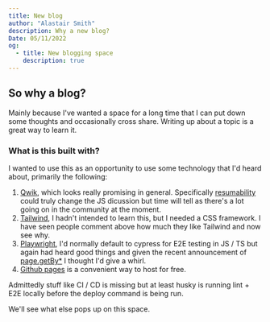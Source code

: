 ```yaml
---
title: New blog
author: "Alastair Smith"
description: Why a new blog?
Date: 05/11/2022
og:
  - title: New blogging space
    description: true
---
```



<Post>
  
## So why a blog?

Mainly because I've wanted a space for a long time that I can put down some thoughts
and occasionally cross share. Writing up about a topic is a great way to learn it.

### What is this built with?

I wanted to use this as an opportunity to use some technology that I'd heard about, primarily the following:

1. [Qwik](https://qwik.builder.io/), which looks really promising in general. Specifically [resumability](https://qwik.builder.io/docs/concepts/resumable/) could truly change the JS dicussion but time will tell as there's a lot going on in the community at the moment.
2. [Tailwind](https://tailwindcss.com/), I hadn't intended to learn this, but I needed a CSS framework. I have seen people comment above how much they like Tailwind and now see why.
3. [Playwright](https://playwright.dev/), I'd normally default to cypress for E2E testing in JS / TS but again had heard good things and given the recent announcement of [page.getBy\*](https://github.com/microsoft/playwright/releases/tag/v1.27.0) I thought I'd give a whirl.
4. [Github pages](https://pages.github.com/) is a convenient way to host for free.

Admittedly stuff like CI / CD is missing but at least husky is running lint + E2E locally before the deploy command is being run.

We'll see what else pops up on this space.

</Post>
